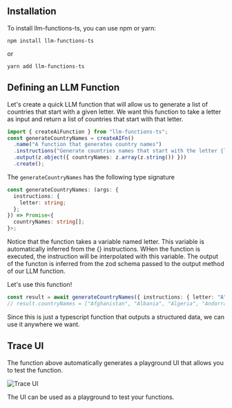 ## Installation

To install llm-functions-ts, you can use npm or yarn:

```shell
npm install llm-functions-ts
```

or

```shell
yarn add llm-functions-ts
```

## Defining an LLM Function

Let's create a quick LLM function that will allow us to generate a list of countries that start with a given letter.
We want this function to take a letter as input and return a list of countries that start with that letter.

```typescript
import { createAiFunction } from "llm-functions-ts";
const generateCountryNames = createAIFn()
  .name("A function that generates country names")
  .instructions("Generate countries names that start with the letter {letter}.")
  .output(z.object({ countryNames: z.array(z.string()) }))
  .create();
```

The `generateCountryNames` has the following type signature

```typescript
const generateCountryNames: (args: {
  instructions: {
    letter: string;
  };
}) => Promise<{
  countryNames: string[];
}>;
```

Notice that the function takes a variable named letter. This variable is automatically inferred from the {} instructions. 
WHen the function is executed, the instruction will be interpolated with this variable.
The output of the functon is inferred from the zod schema passed to the output method of our LLM function.

Let's use this function!
```typescript
const result = await generateCountryNames({ instructions: { letter: "A" } });
// result.countryNames = ["Afghanistan", "Albania", "Algeria", "Andorra", "Angola", "Antigua and Barbuda", "Argentina", "Armenia", "Australia", "Austria", "Azerbaijan"]
```
Since this is just a typescript function that outputs a structured data, we can use it anywhere we want.

## Trace UI
The function above automatically generates a playground UI that allows you to test the function.

![Trace UI](images/g-s-02.png)

The UI can be used as a playground to test your functions.


